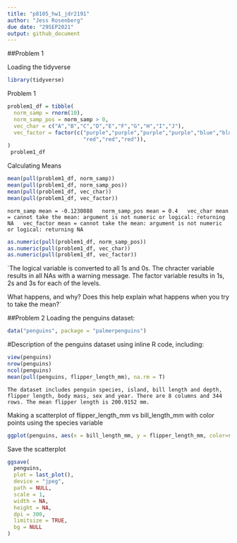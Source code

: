 ```yaml
---
title: "p8105_hw1_jdr2191"
author: "Jess Rosenberg"
due date: "29SEP2021"
output: github_document
---
```


##Problem 1

Loading the tidyverse
```r
library(tidyverse)
```

Problem 1
```r
problem1_df = tibble(
  norm_samp = rnorm(10),
  norm_samp_pos = norm_samp > 0,
  vec_char = c("A","B","C","D","E","F","G","H","I","J"),
  vec_factor = factor(c("purple","purple","purple","purple","blue","blue","blue",
                        "red","red","red")),
)
 problem1_df
```

Calculating Means
```r
mean(pull(problem1_df, norm_samp))
mean(pull(problem1_df, norm_samp_pos))
mean(pull(problem1_df, vec_char))
mean(pull(problem1_df, vec_factor))
```
  `norm_samp mean = -0.1230888
  norm_samp_pos mean = 0.4
  vec_char mean = cannot take the mean: argument is not numeric or logical: returning NA
  vec_factor mean = cannot take the mean: argument is not numeric or logical: returning NA`
  
```r
as.numeric(pull(problem1_df, norm_samp_pos))
as.numeric(pull(problem1_df, vec_char))
as.numeric(pull(problem1_df, vec_factor))
```
`The logical variable is converted to all 1s and 0s.
The chracter variable results in all NAs with a warning message.
The factor variable results in 1s, 2s and 3s for each of the levels. 

 What happens, and why? Does this help explain what happens when you try to take the mean?`

##Problem 2
Loading the penguins dataset:
```r
data("penguins", package = "palmerpenguins")
```

#Description of the penguins dataset using inline R code, including:
```r
view(penguins)
nrow(penguins)
ncol(penguins)
mean(pull(penguins, flipper_length_mm), na.rm = T)
```

`
The dataset includes penguin species, island, bill length and depth, flipper length, body mass, sex and year.
There are 8 columns and 344 rows.
The mean flipper length is 200.9152 mm. 
`

Making a scatterplot of flipper_length_mm vs bill_length_mm with color points using the species variable
```r
ggplot(penguins, aes(x = bill_length_mm, y = flipper_length_mm, color=species)) + geom_point()
```

Save the scatterplot
```r
ggsave(
  penguins,
  plot = last_plot(),
  device = "jpeg",
  path = NULL,
  scale = 1,
  width = NA,
  height = NA,
  dpi = 300,
  limitsize = TRUE,
  bg = NULL
)

```


